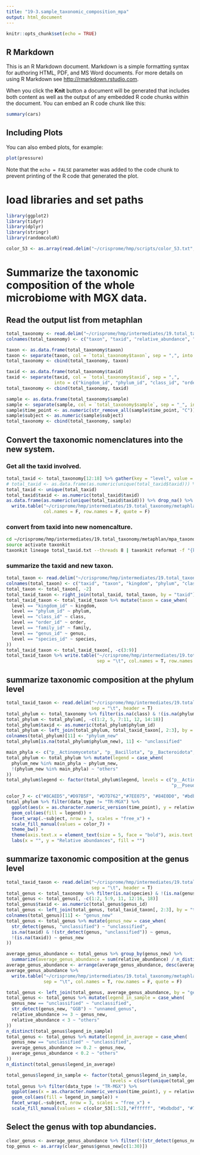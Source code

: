 ```yaml
---
title: "19-3.sample_taxonomic_composition_mpa"
output: html_document
---
```


```r
knitr::opts_chunk$set(echo = TRUE)
```

## R Markdown

This is an R Markdown document. Markdown is a simple formatting syntax for authoring HTML, PDF, and MS Word documents. For more details on using R Markdown see <http://rmarkdown.rstudio.com>.

When you click the **Knit** button a document will be generated that includes both content as well as the output of any embedded R code chunks within the document. You can embed an R code chunk like this:

```r
summary(cars)
```

## Including Plots

You can also embed plots, for example:

```r
plot(pressure)
```

Note that the `echo = FALSE` parameter was added to the code chunk to prevent printing of the R code that generated the plot.

# load libraries and set paths
```r
library(ggplot2)
library(tidyr)
library(dplyr)
library(stringr)
library(randomcoloR)

color_53 <- as.array(read.delim("~/crisprome/hmp/scripts/color_53.txt", header = F, sep = "\t")[, 1])
```


# Summarize the taxonomic composition of the whole microbiome with MGX data.

## Read the output list from metaphlan
```r
total_taxonomy <- read.delim("~/crisprome/hmp/intermediates/19.total_taxonomy/metaphlan/mpa/total_output.txt", header = F, sep = "\t")
colnames(total_taxonomy) <- c("taxon", "taxid", "relative_abundance", "sample")

taxon <- as.data.frame(total_taxonomy$taxon)
taxon <- separate(taxon, col = `total_taxonomy$taxon`, sep = ",", into = c("kingdom", "phylum", "class", "order", "family", "genus", "species"))
total_taxonomy <- cbind(total_taxonomy, taxon)

taxid <- as.data.frame(total_taxonomy$taxid)
taxid <- separate(taxid, col = `total_taxonomy$taxid`, sep = ",", 
                  into = c("kingdom_id", "phylum_id", "class_id", "order_id", "family_id", "genus_id", "species_id"))
total_taxonomy <- cbind(total_taxonomy, taxid)

sample <- as.data.frame(total_taxonomy$sample)
sample <- separate(sample, col = `total_taxonomy$sample`, sep = "_", into = c("subject", "time_point", "hospital", "disease", "data_type"))
sample$time_point <- as.numeric(str_remove_all(sample$time_point, "C"))
sample$subject <- as.numeric(sample$subject)
total_taxonomy <- cbind(total_taxonomy, sample)
```

## Convert the taxonomic nomenclatures into the new system.
### Get all the taxid involved.
```r
total_taxid <- total_taxonomy[12:18] %>% gather(key = "level", value = "taxid")
# total_taxid <- as.data.frame(as.numeric(unique(total_taxid$taxid))) %>% drop_na()
total_taxid <- unique(total_taxid)
total_taxid$taxid <- as.numeric(total_taxid$taxid)
as.data.frame(as.numeric(unique(total_taxid$taxid))) %>% drop_na() %>%
  write.table("~/crisprome/hmp/intermediates/19.total_taxonomy/metaphlan/mpa_taxonomy_summary/total_taxid.txt", sep = "\t",
              col.names = F, row.names = F, quote = F)
```
### convert from taxid into new nomencalture.
```bash
cd ~/crisprome/hmp/intermediates/19.total_taxonomy/metaphlan/mpa_taxonomy_summary
source activate taxonkit
taxonkit lineage total_taxid.txt --threads 8 | taxonkit reformat -f "{k}\t{p}\t{c}\t{o}\t{f}\t{g}\t{s}" -F -P --out-file total_taxon.txt
```
### summarize the taxid and new taxon.
```r
total_taxon <- read.delim("~/crisprome/hmp/intermediates/19.total_taxonomy/metaphlan/mpa_taxonomy_summary/total_taxon.txt", sep = "\t", header = F)
colnames(total_taxon) <- c("taxid", "taxon", "kingdom", "phylum", "class", "order", "family", "genus", "species")
total_taxon <- total_taxon[, -2]
total_taxid_taxon <- right_join(total_taxid, total_taxon, by = "taxid")
total_taxid_taxon <- total_taxid_taxon %>% mutate(taxon = case_when(
  level == "kingdom_id" ~ kingdom, 
  level == "phylum_id" ~ phylum,
  level == "class_id" ~ class,
  level == "order_id" ~ order,
  level == "family_id" ~ family,
  level == "genus_id" ~ genus,
  level == "species_id" ~ species,
))
total_taxid_taxon <- total_taxid_taxon[, -c(3:9)]
total_taxid_taxon %>% write.table("~/crisprome/hmp/intermediates/19.total_taxonomy/metaphlan/mpa_taxonomy_summary/taxid_taxon_table.txt",
                                  sep = "\t", col.names = T, row.names = F, quote = F)
```

## summarize taxonomic composition at the phylum level
```r
total_taxid_taxon <- read.delim("~/crisprome/hmp/intermediates/19.total_taxonomy/metaphlan/mpa_taxonomy_summary/taxid_taxon_table.txt",
                                sep = "\t", header = T)
total_phylum <- total_taxonomy %>% filter(is.na(class) & !(is.na(phylum)))
total_phylum <- total_phylum[, -c(1:2, 5, 7:11, 12, 14:18)]
total_phylum$taxid <- as.numeric(total_phylum$phylum_id)
total_phylum <- left_join(total_phylum, total_taxid_taxon[, 2:3], by = "taxid")
colnames(total_phylum)[11] <- "phylum_new"
total_phylum[is.na(total_phylum$phylum_new), 11] <- "unclassified"

main_phyla <- c("p__Actinomycetota", "p__Bacillota", "p__Bacteroidota", "p__Pseudomonadota", "p__Verrucomicrobiota", "unclassified")
total_phylum <- total_phylum %>% mutate(legend = case_when(
  phylum_new %in% main_phyla ~ phylum_new, 
  !(phylum_new %in% main_phyla) ~ "others"
))
total_phylum$legend <- factor(total_phylum$legend, levels = c("p__Actinomycetota", "p__Bacillota", "p__Bacteroidota", 
                                                              "p__Pseudomonadota", "p__Verrucomicrobiota", "others", "unclassified"))

color_7 <- c("#8CAED5","#D97B5F", "#D7D762","#7EE075", "#84E0D0", "#bdbdbd", "#737373")
total_phylum %>% filter(data_type != "TR-MGX") %>% 
  ggplot(aes(x = as.character.numeric_version(time_point), y = relative_abundance)) + 
  geom_col(aes(fill = legend)) + 
  facet_wrap(.~subject, nrow = 3, scales = "free_x") + 
  scale_fill_manual(values = color_7) + 
  theme_bw() + 
  theme(axis.text.x = element_text(size = 5, face = "bold"), axis.text.y = element_text(face = "bold")) + 
  labs(x = "", y = "Relative abundances", fill = "")
```

## summarize taxonomic composition at the genus level
```r
total_taxid_taxon <- read.delim("~/crisprome/hmp/intermediates/19.total_taxonomy/metaphlan/mpa_taxonomy_summary/taxid_taxon_table.txt",
                                sep = "\t", header = T)
total_genus <- total_taxonomy %>% filter(is.na(species) & !(is.na(genus)))
total_genus <- total_genus[, -c(1:2, 5:9, 11, 12:16, 18)]
total_genus$taxid <- as.numeric(total_genus$genus_id)
total_genus <- left_join(total_genus, total_taxid_taxon[, 2:3], by = "taxid")
colnames(total_genus)[11] <- "genus_new"
total_genus <- total_genus %>% mutate(genus_new = case_when(
  str_detect(genus, "unclassified") ~ "unclassified", 
  is.na(taxid) & !(str_detect(genus, "unclassified")) ~ genus,
  !(is.na(taxid)) ~ genus_new
))

average_genus_abundance <- total_genus %>% group_by(genus_new) %>% 
  summarize(average_genus_abundance = sum(relative_abundance) / n_distinct(total_genus$sample))
average_genus_abundance <- arrange(average_genus_abundance, desc(average_genus_abundance))
average_genus_abundance %>% 
  write.table("~/crisprome/hmp/intermediates/19.total_taxonomy/metaphlan/mpa_taxonomy_summary/average_genus_abundances.txt", 
              sep = "\t", col.names = T, row.names = F, quote = F)

total_genus <- left_join(total_genus, average_genus_abundance, by = "genus_new")
total_genus <- total_genus %>% mutate(legend_in_sample = case_when(
  genus_new == "unclassified" ~ "unclassified",
  str_detect(genus_new, "GGB") ~ "unnamed_genus",
  relative_abundance >= 3 ~ genus_new,
  relative_abundance < 3 ~ "others"
))
n_distinct(total_genus$legend_in_sample)
total_genus <- total_genus %>% mutate(legend_in_average = case_when(
  genus_new == "unclassified" ~ "unclassified",
  average_genus_abundance >= 0.2 ~ genus_new,
  average_genus_abundance < 0.2 ~ "others"
))
n_distinct(total_genus$legend_in_average)

total_genus$legend_in_sample <- factor(total_genus$legend_in_sample, 
                                       levels = c(sort(unique(total_genus$legend_in_sample))[1:52], "unnamed_genus", "others", "unclassified"))
total_genus %>% filter(data_type != "TR-MGX") %>% 
  ggplot(aes(x = as.character.numeric_version(time_point), y = relative_abundance)) + 
  geom_col(aes(fill = legend_in_sample)) + 
  facet_wrap(.~subject, nrow = 3, scales = "free_x") + 
  scale_fill_manual(values = c(color_53[1:52],"#ffffff", "#bdbdbd", "#737373"))
```

## Select the genus with top abundancies.
```r
clear_genus <- average_genus_abundance %>% filter(!(str_detect(genus_new, "GGB")))
top_genus <- as.array(clear_genus$genus_new[c(1:30)])
```

